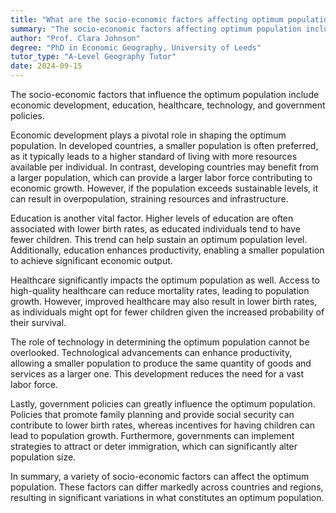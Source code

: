 ```yaml
---
title: "What are the socio-economic factors affecting optimum population?"
summary: "The socio-economic factors affecting optimum population include economic development, education, healthcare, technology, and government policies."
author: "Prof. Clara Johnson"
degree: "PhD in Economic Geography, University of Leeds"
tutor_type: "A-Level Geography Tutor"
date: 2024-09-15
---
```


The socio-economic factors that influence the optimum population include economic development, education, healthcare, technology, and government policies.

Economic development plays a pivotal role in shaping the optimum population. In developed countries, a smaller population is often preferred, as it typically leads to a higher standard of living with more resources available per individual. In contrast, developing countries may benefit from a larger population, which can provide a larger labor force contributing to economic growth. However, if the population exceeds sustainable levels, it can result in overpopulation, straining resources and infrastructure.

Education is another vital factor. Higher levels of education are often associated with lower birth rates, as educated individuals tend to have fewer children. This trend can help sustain an optimum population level. Additionally, education enhances productivity, enabling a smaller population to achieve significant economic output.

Healthcare significantly impacts the optimum population as well. Access to high-quality healthcare can reduce mortality rates, leading to population growth. However, improved healthcare may also result in lower birth rates, as individuals might opt for fewer children given the increased probability of their survival.

The role of technology in determining the optimum population cannot be overlooked. Technological advancements can enhance productivity, allowing a smaller population to produce the same quantity of goods and services as a larger one. This development reduces the need for a vast labor force.

Lastly, government policies can greatly influence the optimum population. Policies that promote family planning and provide social security can contribute to lower birth rates, whereas incentives for having children can lead to population growth. Furthermore, governments can implement strategies to attract or deter immigration, which can significantly alter population size.

In summary, a variety of socio-economic factors can affect the optimum population. These factors can differ markedly across countries and regions, resulting in significant variations in what constitutes an optimum population.
    